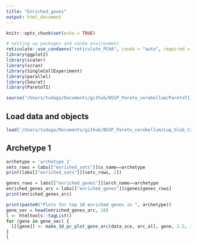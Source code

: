 ```yaml
---
title: "Enriched_genes"
output: html_document
---
```


```r
knitr::opts_chunk$set(echo = TRUE)
```

```r
# setting up packages and conda environment
reticulate::use_condaenv("reticulate_PCHA", conda = "auto", required = TRUE) 
library(ggplot2)
library(scater)
library(scran)
library(SingleCellExperiment)
library(parallel)
library(Seurat)
library(ParetoTI)
```

```r
source("/Users/tudaga/Documents/github/BSSP_Pareto_cerebellum/ParetoTI_utils.R")
```

## Load data and objects
```r
load('/Users/tudaga/Documents/github/BSSP_Pareto_cerebellum/Lug_Glob_Cand_analysis/hvgs_lug_glob_cand4.Rdata')
```


## Archetype 1
```r
archetype = 'archetype_1'
sets_rows = labs[["enriched_sets"]]$x_name==archetype
print(labs[["enriched_sets"]][sets_rows, 2])

genes_rows = labs[["enriched_genes"]]$arch_name==archetype
enriched_genes_arc = labs[["enriched_genes"]]$genes[genes_rows]
print(enriched_genes_arc)

print(paste0("Plots for top 10 enriched genes in ", archetype))
gene_vec = head(enriched_genes_arc, 10)
l <- htmltools::tagList()
for (gene in gene_vec) {
  l[[gene]] <- make_3d_pc_plot_gene_arc(data_sce, arc_all, gene, 2.5, 3, archetype)
}
l
```

